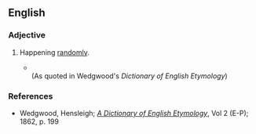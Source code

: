 ==English==

===Adjective===
{{en-adj|-}}

# {{label|en|obsolete}} Happening [[randomly]].
#* {{quote-book|year=~1596|title=A Tale of a Tub|author=[[w:Ben Jonson|Ben Jonson]]|url=http://hollowaypages.com/jonson1692tub.htm
|passage=I put it <br/> Ev'n to your worship's bitterment, habnab; <br/> I shall have a chance of the dice for it.}} <br/>(As quoted in Wedgwood's ''Dictionary of English Etymology'')

===References===
* Wedgwood, Hensleigh; ''[http://books.google.com/books?id=eXIPAAAAYAAJ A Dictionary of English Etymology]'', Vol 2 (E-P); 1862, p. 199